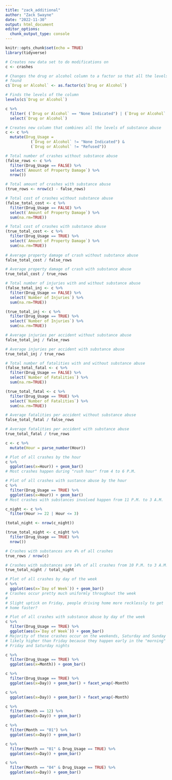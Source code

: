 ```yaml
---
title: "zack_additional"
author: "Zack Swayne"
date: "2022-11-30"
output: html_document
editor_options: 
  chunk_output_type: console
---
```


```r
knitr::opts_chunk$set(echo = TRUE)
library(tidyverse)
```

```r

# Creates new data set to do modifications on
c <- crashes

# Changes the drug or alcohol column to a factor so that all the levels can be
# found
c$`Drug or Alcohol` <- as.factor(c$`Drug or Alcohol`)

# Finds the levels of the column
levels(c$`Drug or Alcohol`)

c %>%
  filter( (`Drug or Alcohol` == "None Indicated") | (`Drug or Alcohol` == "Refused")) %>%
  select(`Drug or Alcohol`)

# Creates new column that combines all the levels of substance abuse
c <- c %>%
  mutate(Drug_Usage = 
           (`Drug or Alcohol` != "None Indicated") &
           (`Drug or Alcohol` != "Refused"))

```


```r
# Total number of crashes without substance abuse
(false_rows <- c %>%
  filter(Drug_Usage == FALSE) %>%
  select(`Amount of Property Damage`) %>%
  nrow())

# Total amount of crashes with substance abuse
(true_rows <- nrow(c) - false_rows)
```



```r
# Total cost of crashes without substance abuse
(false_total_cost <- c %>%
  filter(Drug_Usage == FALSE) %>%
  select(`Amount of Property Damage`) %>%
  sum(na.rm=TRUE))

# Total cost of crashes with substance abuse
(true_total_cost <- c %>%
  filter(Drug_Usage == TRUE) %>%
  select(`Amount of Property Damage`) %>%
  sum(na.rm=TRUE))
  
# Average property damage of crash without substance abuse
false_total_cost / false_rows

# Average property damage of crash with substance abuse
true_total_cost / true_rows

```


```r
# Total number of injuries with and without substance abuse
(false_total_inj <- c %>%
  filter(Drug_Usage == FALSE) %>%
  select(`Number of Injuries`) %>%
  sum(na.rm=TRUE))

(true_total_inj <- c %>%
  filter(Drug_Usage == TRUE) %>%
  select(`Number of Injuries`) %>%
  sum(na.rm=TRUE))

# Average injuries per accident without substance abuse
false_total_inj / false_rows

# Average injuries per accident with substance abuse
true_total_inj / true_rows

```

```r
# Total number of fatalities with and without substance abuse
(false_total_fatal <- c %>%
  filter(Drug_Usage == FALSE) %>%
  select(`Number of Fatalities`) %>%
  sum(na.rm=TRUE))

(true_total_fatal <- c %>%
  filter(Drug_Usage == TRUE) %>%
  select(`Number of Fatalities`) %>%
  sum(na.rm=TRUE))

# Average fatalities per accident without substance abuse
false_total_fatal / false_rows

# Average fatalities per accident with substance abuse
true_total_fatal / true_rows

```

```r
c <- c %>%
  mutate(Hour = parse_number(Hour))

# Plot of all crashes by the hour
c %>%
  ggplot(aes(x=Hour)) + geom_bar()
# Most crashes happen during "rush hour" from 4 to 6 P.M.

# Plot of all crashes with sustance abuse by the hour
c %>%
  filter(Drug_Usage == TRUE) %>%
  ggplot(aes(x=Hour)) + geom_bar()
# Most crashes with substances involved happen from 11 P.M. to 3 A.M.

c_night <- c %>%
  filter(Hour >= 22 | Hour <= 3)

(total_night <- nrow(c_night))

(true_total_night <- c_night %>%
  filter(Drug_Usage == TRUE) %>%
  nrow())

# Crashes with substances are 4% of all crashes
true_rows / nrow(c)

# Crashes with substances are 14% of all crashes from 10 P.M. to 3 A.M.
true_total_night / total_night

```

```r
# Plot of all crashes by day of the week
c %>%
  ggplot(aes(x=`Day of Week`)) + geom_bar()
# Crashes occur pretty much uniformly throughout the week
#
# Slight uptick on Friday, people driving home more recklessly to get
# home faster?

# Plot of all crashes with substance abuse by day of the week
c %>%
  filter(Drug_Usage == TRUE) %>%
  ggplot(aes(x=`Day of Week`)) + geom_bar()
# Majority of these crashes occur on the weekends, Saturday and Sunday are
# likely higher than Friday because they happen early in the "morning" after
# Friday and Saturday nights

```


```r
c %>%
  filter(Drug_Usage == TRUE) %>%
  ggplot(aes(x=Month)) + geom_bar()

c %>%
  filter(Drug_Usage == TRUE) %>%
  ggplot(aes(x=Day)) + geom_bar() + facet_wrap(~Month)

c %>%
  ggplot(aes(x=Day)) + geom_bar() + facet_wrap(~Month)

c %>%
  filter(Month == 12) %>%
  ggplot(aes(x=Day)) + geom_bar()

c %>%
  filter(Month == "01") %>%
  ggplot(aes(x=Day)) + geom_bar()

c %>%
  filter(Month == "01" & Drug_Usage == TRUE) %>%
  ggplot(aes(x=Day)) + geom_bar()

c %>%
  filter(Month == "04" & Drug_Usage == TRUE) %>%
  ggplot(aes(x=Day)) + geom_bar()




```





